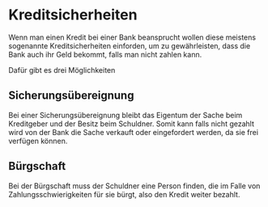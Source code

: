 # Kreditsicherheiten

Wenn man einen Kredit bei einer Bank beansprucht wollen diese meistens sogenannte Kreditsicherheiten einforden,
um zu gewährleisten, dass die Bank auch ihr Geld bekommt, falls man nicht zahlen kann.

Dafür gibt es drei Möglichkeiten

## Sicherungsübereignung

Bei einer Sicherungsübereignung bleibt das Eigentum der Sache beim Kreditgeber und der Besitz beim Schuldner.
Somit kann falls nicht gezahlt wird von der Bank die Sache verkauft oder eingefordert werden, da sie frei
verfügen können.

## Bürgschaft

Bei der Bürgschaft muss der Schuldner eine Person finden, die im Falle von Zahlungsschwierigkeiten für sie bürgt,
also den Kredit weiter bezahlt.
